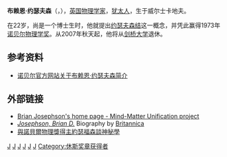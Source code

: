 {{NoteTA|G1=物理學|1=zh-tw:布萊恩; zh-cn:布赖恩;}}
{{Infobox scientist
|name = 布赖恩·约瑟夫森{{Nobel icon|1973年诺贝尔物理学奖|诺贝尔物理学奖}}<br />Brian Josephson
|image = Brian Josephson, March 2004.jpg
|image_size = 200px
|alt = photograph
|caption =
|birth_date = {{birth date|1940|1|4|df=y}}
|birth_place = [[卡地夫|卡地夫]], [[威爾斯|威爾斯]]
|work_institutions = Fellow, [[劍橋大學三一學院|劍橋大學三一學院]]<br/> Professor emeritus of physics, [[劍橋大學|劍橋大學]]
|alma_mater = 劍橋大學<br/>BA, MA (1960, 1964)<br/>PhD (1964)
|doctoral_advisor = [[布莱恩·皮帕尔德|布莱恩·皮帕尔德]]
|known_for = [[約瑟夫森效應|約瑟夫森效應]]
|prizes = [[诺贝尔物理学奖|诺贝尔物理学奖]] (1973)
|spouse=Carol Anne Olivier (m. 1976; one daughter)<ref >''International Who's Who, 1983-84'', Europa Publications Limited, 1983, [http://books.google.com/books?id=_xJ4R0t9G3oC&q=Brian+Josephson p. 672] {{Wayback|url=http://books.google.com/books?id=_xJ4R0t9G3oC&q=Brian+Josephson |date=20140111141658 }}.</ref>
}}
'''布赖恩·约瑟夫森'''（{{lang-en|'''Brian Josephson'''}}，{{bd|1940年|1月4日|}}），[[英国|英国]][[物理学家|物理学家]]，[[犹太人|犹太人]]，生于威尔士卡地夫。

在22岁，尚是一个博士生时，他就提出[[约瑟夫森结|约瑟夫森结]]这一概念，并凭此赢得1973年[[诺贝尔物理学奖|诺贝尔物理学奖]]。从2007年秋天起，他将从[[剑桥大学|剑桥大学]]退休。

== 参考资料 ==
<references/>
* [https://web.archive.org/web/20090120193537/http://nobelprize.org/nobel_prizes/physics/laureates/1973/josephson-cv.html 诺贝尔官方网站关于布赖恩·约瑟夫森简介]

== 外部链接 ==
* [http://www.tcm.phy.cam.ac.uk/~bdj10/ Brian Josephson's home page - Mind-Matter Unification project] {{Wayback|url=http://www.tcm.phy.cam.ac.uk/~bdj10/ |date=20070912022258 }}
* ''[http://www.britannica.com/nobelprize/article-9044004 Josephson, Brian D.] {{Wayback|url=http://www.britannica.com/nobelprize/article-9044004 |date=20071206070132 }}'' Biography by [[Britannica|Britannica]]
*[http://wildgoose1950.pixnet.net/blog/post/39930231 與諾貝爾物理獎得主約瑟福森談神秘學] {{Wayback|url=http://wildgoose1950.pixnet.net/blog/post/39930231 |date=20160305025135 }}

{{诺贝尔物理学奖获得者 (1951年-1975年)}}
{{休斯奖章获得者}}
{{Scientists whose names are used in physical constants}}
{{Authority control}}
{{UK-scientist-stub}}

[[Category:1940年出生|J]]
[[Category:英国物理学家|J]]
[[Category:诺贝尔物理学奖获得者|J]]
[[Category:英國諾貝爾獎獲得者|J]]
[[Category:猶太諾貝爾獎獲得者|J]]
[[Category:劍橋大學三一學院校友|J]]
[[Category:休斯奖章获得者|Category:休斯奖章获得者]]